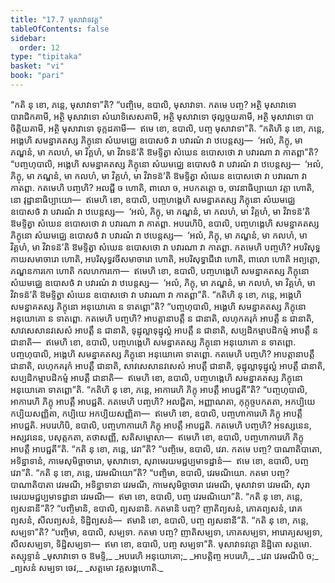 ```yaml
---
title: "17.7 មុសាវាទវគ្គ"
tableOfContents: false
sidebar:
  order: 12
type: "tipitaka"
basket: "vi"
book: "pari"
---
```



<DynamicBreadcrumb />

<Division number="444" book="pari">

<Paragraph number="2069" book="pari">
“កតិ នុ ខោ, ភន្តេ, មុសាវាទា”តិ? “បញ្ចិមេ, ឧបាលិ, មុសាវាទា. កតមេ បញ្ច? អត្ថិ មុសាវាទោ បារាជិកគាមី, អត្ថិ មុសាវាទោ សំឃាទិសេសគាមី, អត្ថិ មុសាវាទោ ថុល្លច្ចយគាមី, អត្ថិ មុសាវាទោ បាចិត្តិយគាមី, អត្ថិ មុសាវាទោ ទុក្កដគាមី—  ឥមេ ខោ, ឧបាលិ, បញ្ច មុសាវាទា”តិ.
</Paragraph>

</Division>
<Division number="445" book="pari">

<Paragraph number="2070" book="pari">
“កតិហិ នុ ខោ, ភន្តេ, អង្គេហិ សមន្នាគតស្ស ភិក្ខុនោ សំឃមជ្ឈេ ឧបោសថំ វា បវារណំ វា ឋបេន្តស្ស—  ‘អលំ, ភិក្ខុ, មា ភណ្ឌនំ, មា កលហំ, មា វិគ្គហំ, មា វិវាទន៑’តិ ឱមទ្ទិត្វា សំឃេន ឧបោសថោ វា បវារណា វា កាតព្ពា”តិ?
</Paragraph>

<Paragraph number="2071" book="pari">
“បញ្ចហុបាលិ, អង្គេហិ សមន្នាគតស្ស ភិក្ខុនោ សំឃមជ្ឈេ ឧបោសថំ វា បវារណំ វា ឋបេន្តស្ស—  ‘អលំ, ភិក្ខុ, មា ភណ្ឌនំ, មា កលហំ, មា វិគ្គហំ, មា វិវាទន៑’តិ ឱមទ្ទិត្វា សំឃេន ឧបោសថោ វា បវារណា វា កាតព្ពា. កតមេហិ បញ្ចហិ? អលជ្ជី ច ហោតិ, ពាលោ ច, អបកតត្តោ ច, ចាវនាធិប្បាយោ វត្តា ហោតិ, នោ វុដ្ឋានាធិប្បាយោ—  ឥមេហិ ខោ, ឧបាលិ, បញ្ចហង្គេហិ សមន្នាគតស្ស ភិក្ខុនោ សំឃមជ្ឈេ ឧបោសថំ វា បវារណំ វា ឋបេន្តស្ស—  ‘អលំ, ភិក្ខុ, មា ភណ្ឌនំ, មា កលហំ, មា វិគ្គហំ, មា វិវាទន៑’តិ ឱមទ្ទិត្វា សំឃេន ឧបោសថោ វា បវារណា វា កាតព្ពា.
</Paragraph>

<Paragraph number="2072" book="pari">
អបរេហិបិ, ឧបាលិ, បញ្ចហង្គេហិ សមន្នាគតស្ស ភិក្ខុនោ សំឃមជ្ឈេ ឧបោសថំ វា បវារណំ វា ឋបេន្តស្ស—  ‘អលំ, ភិក្ខុ, មា ភណ្ឌនំ, មា កលហំ, មា វិគ្គហំ, មា វិវាទន៑’តិ ឱមទ្ទិត្វា សំឃេន ឧបោសថោ វា បវារណា វា កាតព្ពា. កតមេហិ បញ្ចហិ? អបរិសុទ្ធកាយសមាចារោ ហោតិ, អបរិសុទ្ធវចីសមាចារោ ហោតិ, អបរិសុទ្ធាជីវោ ហោតិ, ពាលោ ហោតិ អព្យត្តោ, ភណ្ឌនការកោ ហោតិ កលហការកោ—  ឥមេហិ ខោ, ឧបាលិ, បញ្ចហង្គេហិ សមន្នាគតស្ស ភិក្ខុនោ សំឃមជ្ឈេ ឧបោសថំ វា បវារណំ វា ឋបេន្តស្ស—  ‘អលំ, ភិក្ខុ, មា ភណ្ឌនំ, មា កលហំ, មា វិគ្គហំ, មា វិវាទន៑’តិ ឱមទ្ទិត្វា សំឃេន ឧបោសថោ វា បវារណា វា កាតព្ពា”តិ.
</Paragraph>

</Division>
<Division number="446" book="pari">

<Paragraph number="2073" book="pari">
“កតិហិ នុ ខោ, ភន្តេ, អង្គេហិ សមន្នាគតស្ស ភិក្ខុនោ អនុយោគោ ន ទាតព្ពោ”តិ?
</Paragraph>

<Paragraph number="2074" book="pari">
“បញ្ចហុបាលិ, អង្គេហិ សមន្នាគតស្ស ភិក្ខុនោ អនុយោគោ ន ទាតព្ពោ. កតមេហិ បញ្ចហិ? អាបត្តានាបត្តឹ ន ជានាតិ, លហុកគរុកំ អាបត្តឹ ន ជានាតិ, សាវសេសានវសេសំ អាបត្តឹ ន ជានាតិ, ទុដ្ឋុល្លាទុដ្ឋុល្លំ អាបត្តឹ ន ជានាតិ, សប្បដិកម្មាបដិកម្មំ អាបត្តឹ ន ជានាតិ—  ឥមេហិ ខោ, ឧបាលិ, បញ្ចហង្គេហិ សមន្នាគតស្ស ភិក្ខុនោ អនុយោគោ ន ទាតព្ពោ.
</Paragraph>

<Paragraph number="2075" book="pari">
បញ្ចហុបាលិ, អង្គេហិ សមន្នាគតស្ស ភិក្ខុនោ អនុយោគោ ទាតព្ពោ. កតមេហិ បញ្ចហិ? អាបត្តានាបត្តឹ ជានាតិ, លហុកគរុកំ អាបត្តឹ ជានាតិ, សាវសេសានវសេសំ អាបត្តឹ ជានាតិ, ទុដ្ឋុល្លាទុដ្ឋុល្លំ អាបត្តឹ ជានាតិ, សប្បដិកម្មាបដិកម្មំ អាបត្តឹ ជានាតិ—  ឥមេហិ ខោ, ឧបាលិ, បញ្ចហង្គេហិ សមន្នាគតស្ស ភិក្ខុនោ អនុយោគោ ទាតព្ពោ”តិ.
</Paragraph>

</Division>
<Division number="447" book="pari">

<Paragraph number="2076" book="pari">
“កតិហិ នុ ខោ, ភន្តេ, អាការេហិ ភិក្ខុ អាបត្តឹ អាបជ្ជតី”តិ? “បញ្ចហុបាលិ, អាការេហិ ភិក្ខុ អាបត្តឹ អាបជ្ជតិ. កតមេហិ បញ្ចហិ? អលជ្ជិតា, អញ្ញាណតា, កុក្កុច្ចបកតតា, អកប្បិយេ កប្បិយសញ្ញិតា, កប្បិយេ អកប្បិយសញ្ញិតា—  ឥមេហិ ខោ, ឧបាលិ, បញ្ចហាការេហិ ភិក្ខុ អាបត្តឹ អាបជ្ជតិ.
</Paragraph>

<Paragraph number="2077" book="pari">
អបរេហិបិ, ឧបាលិ, បញ្ចហាការេហិ ភិក្ខុ អាបត្តឹ អាបជ្ជតិ. កតមេហិ បញ្ចហិ? អទស្សនេន, អស្សវនេន, បសុត្តកតា, តថាសញ្ញី, សតិសម្មោសា—  ឥមេហិ ខោ, ឧបាលិ, បញ្ចហាការេហិ ភិក្ខុ អាបត្តឹ អាបជ្ជតី”តិ.
</Paragraph>

</Division>
<Division number="448" book="pari">

<Paragraph number="2078" book="pari">
“កតិ នុ ខោ, ភន្តេ, វេរា”តិ? “បញ្ចិមេ, ឧបាលិ, វេរា. កតមេ បញ្ច? បាណាតិបាតោ, អទិន្នាទានំ, កាមេសុមិច្ឆាចារោ, មុសាវាទោ, សុរាមេរយមជ្ជប្បមាទដ្ឋានំ—  ឥមេ ខោ, ឧបាលិ, បញ្ច វេរា”តិ.
</Paragraph>

<Paragraph number="2079" book="pari">
“កតិ នុ ខោ, ភន្តេ, វេរមណិយោ”តិ? “បញ្ចិមា, ឧបាលិ, វេរមណិយោ. កតមា បញ្ច? បាណាតិបាតា វេរមណី, អទិន្នាទានា វេរមណី, កាមេសុមិច្ឆាចារា វេរមណី, មុសាវាទា វេរមណី, សុរាមេរយមជ្ជប្បមាទដ្ឋានា វេរមណី—  ឥមា ខោ, ឧបាលិ, បញ្ច វេរមណិយោ”តិ.
</Paragraph>

</Division>
<Division number="449" book="pari">

<Paragraph number="2080" book="pari">
“កតិ នុ ខោ, ភន្តេ, ព្យសនានី”តិ? “បញ្ចិមានិ, ឧបាលិ, ព្យសនានិ. កតមានិ បញ្ច? ញាតិព្យសនំ, ភោគព្យសនំ, រោគព្យសនំ, សីលព្យសនំ, ទិដ្ឋិព្យសនំ—  ឥមានិ ខោ, ឧបាលិ, បញ្ច ព្យសនានី”តិ.
</Paragraph>

<Paragraph number="2081" book="pari">
“កតិ នុ ខោ, ភន្តេ, សម្បទា”តិ? “បញ្ចិមា, ឧបាលិ, សម្បទា. កតមា បញ្ច? ញាតិសម្បទា, ភោគសម្បទា, អារោគ្យសម្បទា, សីលសម្បទា, ទិដ្ឋិសម្បទា—  ឥមា ខោ, ឧបាលិ, បញ្ច សម្បទា”តិ.

</Paragraph>
</Division>

<Paragraph number="2082" type="center" book="pari">
មុសាវាទវគ្គោ និដ្ឋិតោ សត្តមោ.



</Paragraph>

<Paragraph number="2083" type="center" book="pari">
តស្សុទ្ទានំ


</Paragraph>

<Paragraph number="2084" type="verses" book="pari">
_មុសាវាទោ ច ឱមទ្ទិ,_  
_អបរេហិ អនុយោគោ;_  
_អាបត្តិញ្ច អបរេហិ,_  
_វេរា វេរមណីបិ ច;_  
_ព្យសនំ សម្បទា ចេវ,_  
_សត្តមោ វគ្គសង្គហោតិ._
</Paragraph>